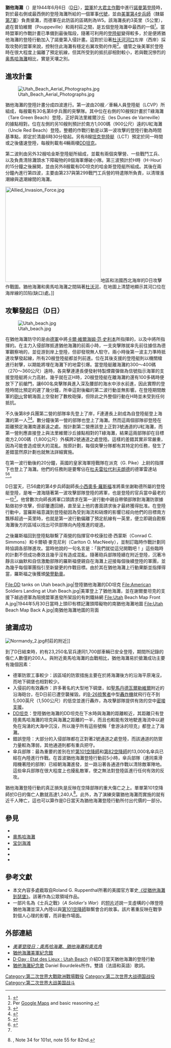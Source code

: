 {{Infobox military conflict
| conflict    = 猶他海灘
| partof      = [[諾曼第登陸|諾曼第登陸]]
| image       = [[File:Utah_Beach_Landing.jpg|300px]]
| caption     = 美軍正登陸猶他海灘
| date        = 1944年6月6日
| place       = 法國[[芒什省|芒什省]]普珀維爾村（Pouppeville）和{{Link-en|拉马德莱娜 (芒什省)|La Madeleine, Manche|拉马德莱娜}}村
| result      = 盟軍勝利
| combatant1  = {{flag|United States|1912}}<br/>{{flag|United Kingdom}}
| combatant2  = {{flag|Nazi Germany|name=納粹德國}}
| commander1  = {{flagicon|United States|1912}} {{Link-en|雷蒙·巴爾通|Raymond O. Barton}}<br />{{flagicon|United States|1912}} [[小西奧多·羅斯福|小西奧多·羅斯福]]
| commander2  = {{flagicon|Nazi Germany}} [[卡爾·維爾海姆·范·史利本|卡爾·維爾海姆·范·史利本]]<br />{{flagicon|Nazi Germany}} {{Link-en|海因茨·黑尔米希|Heinz Hellmich}}
| strength1   = 約32,000人
| strength2   = 不明
| casualties1 = 約200人
| casualties2 = 不明
| campaignbox = {{Campaignbox Normandy}}
}}

'''猶他海灘'''（{{lang-en|'''Utah Beach'''}}）是1944年6月6日（[[D日|D日]]），[[盟軍|盟軍]]於[[大君主作戰|大君主作戰]]中進行[[諾曼第登陸|諾曼第登陸]]時，對於最右側或最西側的登陸海灘所給的一個軍事[[代號|代號]]，並由[[美國陸軍第4步兵師|美軍第4步兵師]]（隸屬[[美國陸軍第7軍|第7軍]]）負責搶灘，而德軍在此防區的區碼則為W5。該海灘長約3英里（5公里），處在普珀維爾（Pouppeville）和{{Link-en|拉马德莱娜 (芒什省)|La Madeleine, Manche|拉马德莱娜}}兩村莊之間，是五個登陸海灘中最西的一個<ref>{{Cite book
| last         = Ambrose
| first        = Stephen E.
| author-link  = 
| last2        = 
| first2       = 
| author2-link = 
| title        = D-Day
| place        = New York
| publisher    = Simon & Schuster
| year         = 1994
| volume       = 
| edition      = First
| url          = 
| doi          = 
| id           = 
| isbn         = 0-684-80137-X
| postscript   = <!--None-->}}</ref>。當時盟軍的作戰計畫已準備到最後階段，隨著可利用的[[登陸艇|登陸艇]]變得較多，於是便將猶他海灘的登陸行動加入了諾曼第入侵計畫。這對於沿著[[杜沃河|杜沃河]][[河口|河口]]左岸（西岸）採取攻勢的盟軍來說，控制住此海灘有穩定右翼攻勢的作用<ref>Per [[Google_Maps|Google Maps]] and basic reasoning.</ref>。儘管之後美軍於登陸時在很大程度上偏離了預定航線，但其所受到的抵抗卻相對較小，若與戰況慘烈的[[奥馬哈海灘|奥馬哈海灘]]相比，實是天壤之別。

==進攻計畫==
[[File:Utah_Beach_Aerial_Photographs.jpg|thumb]]

猶他海灘的登陸計畫分成四波進行。第一波由20艘{{Link-en|哈金斯登陸艇|Higgins boat}}／車輛人員登陸艇（LCVP）所組成，每艘載有30名第8步兵團的突擊隊。其中位在右側的10艘按計畫於T綠海灘（Tare Green Beach）登陸，正好與法里維爾沙丘（les Dunes de Varreville）的據點相對。位在左側的另10艘則預計於南方1,000碼（900公尺）遠的U紅海灘（Uncle Red Beach）登陸。整體的作戰行動是以第一波攻擊的登陸行動為時間基準點，即定於清晨6時30分發起。另有8艘[[坦克登陸艇|坦克登陸艇]]（LCT）預定於同一時間或之後儘速登陸，每艘則載有4輛兩棲[[DD坦克|DD坦克]]。

第二波則由另外32艘哈金斯登陸艇所組成，並載有兩個突擊營、一些戰鬥工兵、以及負責清除灘頭水下障礙物的8個海軍爆破小隊。第三波預計於H時（H-Hour）的15分鐘之後展開，並由另外8艘載有DD坦克的哈金斯登陸艇所組成。其後在兩分鐘內進行第四波，主要由第237與第299戰鬥工兵營的特遣隊所負責，以清理漲潮線與退潮線間的海灘。

[[Image:Allied_Invasion_Force.jpg|300px]]地區和法國西北海岸的D日攻擊作戰圖。猶他海灘和奧馬哈海灘之間隔著[[杜沃河|杜沃河]]，在地圖上清楚地顯示其河口位在海岸線的凹陷(缺口)處。]]

==攻擊發起日（D日）==
[[File:Utah_beach.jpg|thumb]]

在猶他海灘防守的是由[[納粹德國|德軍]]中將[[卡爾·維爾海姆·范·史利本|卡爾·維爾海姆·范·史利本]]所指揮的{{Link-en|納粹德國陸軍第709步兵師|709th Static Infantry Division (Germany)|第709步兵師}}，以及中將{{Link-en|海因茨·黑尔米希|Heinz Hellmich}}所指揮的{{Link-en|納粹德國陸軍第243步兵師|243rd Static Infantry Division (Wehrmacht)|第243步兵師}}。在主力入侵部隊抵達猶他海灘的前兩小時，一支突擊隊就率先前往據信為德軍觀察哨的{{Link-en|聖馬爾庫群島|Îles Saint-Marcouf}}，並從{{Link-en|突擊登陸艇|Landing Craft Assault}}游到岸上登陸，但卻發現無人駐守。兩小時後第一波主力準時抵達攻擊發起線，所有20艘登陸艇都並列前進。位在其後支援的登陸艇則以機關槍進行射擊，以期能將埋在海灘下的地雷引爆。當登陸艇離海灘約300～400碼（270～360公尺）遠時，各突擊連連長便發射特製煙霧彈做為信號指示海軍的支援登陸艇將火力高射。幾乎就在正H時，20艘登陸艇在離海灘約還有100多碼時便放下了前艙門，讓600名突擊隊員進入深及腰部的海水中涉水前進，因此實際的登陸時間比預定的遲了幾分鐘，所幸這對後繼的第二波行動並無影響。在登陸期間敵軍的[[火炮|砲火]]曾朝海面上空發射了數枚砲彈，但除此之外整個行動在H時並未受到任何抵抗。

不久後第8步兵團第二營的部隊率先登上了岸，F連連長上尉{{Link-en|李歐納·謝勒德|Leonard T. Schroeder}}成為自登陸艇登上海灘的第一人<ref>{{cite news|last=Lee|first=Demorris A.|title=For Largo man, D-day is like yesterday|work={{Link-en|聖彼德堡時報|The St. Petersburg Times|''聖彼德堡時報''}}|date=June 6, 2008|url=http://www.tampabay.com/news/military/article609702.ece|accessdate=2009-03-03|archive-date=2012-03-30|archive-url=https://web.archive.org/web/20120330131239/http://www.tampabay.com/news/military/article609702.ece|dead-url=no}}</ref><ref name=VSD>{{cite journal|title=J'ai été le premier Américain à débarquer sur les plages （我是第一個登上海灘的美國軍人）|language=fr|work={{Link-en|VSD雜誌|VSD (French magazine)|''VSD雜誌''}}|url=http://www.chapitre.com/CHAPITRE/fr/PRESS//vsd-n-874-du-02-06-1994,7078408.aspx|date=June 2, 1994|pages=64–70|issue=864|journal=|access-date=2014-05-23|archive-date=2016-08-14|archive-url=https://web.archive.org/web/20160814153540/http://www.chapitre.com/CHAPITRE/fr/PRESS//vsd-n-874-du-02-06-1994,7078408.aspx|dead-url=no}}</ref>。數分鐘後第一營的部隊也登上了海灘。然而這兩個部隊卻登陸在距離預定海灘南邊甚遠之處。按計劃第二營應該登上正對3號通道的U紅海灘，而第一營則應直接登上與法里維爾沙丘據點相對的T綠海灘，結果這兩部隊卻在目標南方2,000碼（1,800公尺）外橫跨2號通道之處登陸。這樣的差錯其實非常嚴重，因為可能會造成很大的混亂。按原計劃，每個突擊分隊都有其特定的任務，發生了差錯當然原計劃也就無法詳細實施。

在第一波行動後約20分鐘，英國{{Link-en|30號突擊隊|No. 30 Commando}}的皇家海軍陸戰隊在派克（G. Pike）上尉的指揮下也登上了海灘。他們的任務則是要奪佔在[[杜夫雷拉代利夫朗德|杜夫雷拉代利夫朗德]]的德軍雷達站<ref>{{cite news |url=http://www.telegraph.co.uk/news/obituaries/military-obituaries/naval-obituaries/9733321/Bill-Day.html |title=Obituary: Bill Day |date=December 9, 2012 |newspaper=Telegraph |accessdate=2014-05-23 |archive-date=2021-02-13 |archive-url=https://web.archive.org/web/20210213073942/https://www.telegraph.co.uk/news/obituaries/military-obituaries/naval-obituaries/9733321/Bill-Day.html |dead-url=no }}</ref><ref>{{cite web|title=Liddell Hart Centre for Military Archives|url=http://www.kcl.ac.uk/lhcma/summary/xh40-001.shtml|publisher=King's College London|accessdate=2014-05-23|archiveurl=https://web.archive.org/web/20131028050333/http://www.kcl.ac.uk/lhcma/summary/xh40-001.shtml|archivedate=October 28, 2013}}</ref>。

D日當天，已56歲的第4步兵師副師長[[小西奧多·羅斯福|小西奧多·羅斯福]]准將乘坐謝勒德所屬的登陸艇登陸，是唯一渡海隨著第一波攻擊部隊登陸的將軍，也是登陸的官兵當中最老的一位<ref name=VSD />。他曾數次向師長{{Link-en|雷蒙·巴爾通|Raymond O. Barton|巴爾通}}將軍口頭請求在第一波行動中親自帶領部隊對海灘防禦據點做初步攻擊，但卻屢遭回絕，直至呈上他的書面請求後才最終獲得批准。在登陸行動中，當羅斯福意識到登陸艇因為受到海流和硝煙的影響已經向他們的目標南方飄移超過一英里時，也就是第一波行動偏離了預定航線有一英里，便立即親自勘察海灘後方的區域以找出可供部隊向內陸推進的堤道。

之後羅斯福回到登陸點聯繫了兩營的指揮官中校康拉德·西蒙斯（Conrad C. Simmons）和卡爾頓·麥克尼利（Carlton O. MacNeely），並制訂臨時作戰計劃同時協調各部隊進攻。當時他說的一句名言是：「我們就從這兒開戰吧！」這些臨時的計劃不但成功奏效且幾乎沒有造成混亂。隨著砲兵部隊陸續在附近登陸，沉著冷靜且以幽默和自信激勵部隊的羅斯福便親自在海灘上迎接每個後續登陸的軍團，並為幾乎每個軍團指引至新變更的作戰目標。由於其在猶他海灘上行動果斷並指揮得當，羅斯福之後獲頒[[榮譽勳章|榮譽勳章]]。

<gallery widths="200px" heights="200px">
File:DD tanks on Utah beach.jpg|登陸猶他海灘的DD坦克
File:American Soldiers Landing at Utah Beach.jpg|美軍登上了猶他海灘，並在謝爾曼坦克的支援下越過德軍為阻撓盟軍進發所架設的有刺鐵絲網
File:Utah Beach Map Front A.jpg|1944年5月30日當時上頭印有標記灘頭障礙物的南猶他海灘地圖
File:Utah Beach Map Back A.jpg|南猶他海灘地圖的背面
</gallery>

==搶灘成功==
[[File:Normandy_2.jpg|thumb]]村莊的附近]]

到了D日結束時，約有23,250名官兵連同1,700部車輛已安全登陸，期間所記錄的傷亡人數僅約200人。與附近奧馬哈海灘的血戰相比，猶他海灘易於搶灘成功主要有幾個因素：

* 德軍防禦工事較少：該區域的防禦措施主要在於將海灘後方的沿海平原淹沒，而地下碉堡也相對較少。
* 入侵前的有效轟炸：許多著名的大型地下碉堡，如[[聖馬丹德瓦爾勒維爾_(芒什省)|聖馬丹德瓦爾勒維爾]]附近的沿海砲台，在D日前已遭空襲摧毀。{{Link-en|美國空軍中央司令部|United_States_Air_Forces_Central_Command|美軍第九航空隊}}的[[B-26轟炸機|B-26掠奪者]]中型[[轟炸機|轟炸機]]就飛行在不到5,000英尺（1,500公尺）的低空並進行轟炸，為攻擊部隊提供有效的空中[[密接支援|密接支援]]。
* [[DD坦克|DD坦克]]：登陸猶他海灘的DD坦克在下水時與海灘的距離較近，其距離只有登陸奧馬哈海灘的坦克與海灘之距離的一半，而且也較能有效地駛進海流中以避免在洶湧的大海中沉沒，所以幾乎所有這些號稱「會游泳的坦克」都登上了海灘。
* 錯誤登陸：大部分的入侵部隊都在正對著2號通道之處登陸，而該通道的防禦力量較為薄弱，其他通道則都有重兵把守。
* 傘兵部隊：最為重要的差別在於[[第101空降師|第101空降師]]和[[第82空降師|第82空降師]]的13,000名傘兵已經在內陸進行作戰。在首波猶他海灘登陸行動前5小時，傘兵部隊（連同乘滑翔機著陸的部隊）已經朝海灘進發，並一路沿著各通道作戰以清除敵軍陣地。這些傘兵部隊在很大程度上也擾亂敵軍，使之無法對登陸區進行任何有效的反攻。

猶他海灘登陸行動的真正損失是反映在空降部隊的重大傷亡之上。單單第101空降師於D日的傷亡人數就高達1,240人<ref name="ddaycas">{{cite book|last=Harrison|first=Gordan A.|id=CMH Pub 7-4|series=The United States Army in World War II|year=2002|origyear=1951|chapterurl=https://web.archive.org/web/20131007150415/http://www.history.army.mil/books/wwii/7-4/7-4_8.HTM|chapter=Airborne Assault|url=http://www.history.army.mil/books/wwii/7-4/7-4_Contents.htm|title=Cross Channel Attack|publisher=United States Army Center of Military History|accessdate=26 June 2007|deadurl=yes|archiveurl=https://web.archive.org/web/20140226172317/http://www.history.army.mil/books/wwii/7-4/7-4_Contents.htm|archivedate=2014年2月26日}}, Note 34 for 101st, note 55 for 82nd.</ref>。此外，為了演練突襲猶他海灘而實施的{{Link-en|老虎演習|Exercise Tiger}}就有近千人陣亡，這也可以算作是D日當天為猶他海灘登陸行動所付出代價的一部分。

==參見==
{{Portal|第二次世界大戰}}
{{Portal|美國軍事}}
* {{Link-en|老虎演習|Exercise Tiger}}
* [[奧馬哈海灘|奧馬哈海灘]]
* [[宝剑海滩|宝剑海滩]]
* {{Link-en|朱諾海灘|Juno Beach}}
* {{Link-en|黃金海灘|Gold Beach}}
* {{Link-en|布瑞科特莊園突擊戰|Brécourt Manor Assault}}

==參考文獻==
* 本文內容多處截取自Roland G. Ruppenthal所著的美國官方軍史[https://web.archive.org/web/20140222011812/http://www.history.army.mil/books/wwii/utah/utah.htm 《從猶他海灘到瑟堡》]。該著作為公眾領域作品。
* 一部片名為《士兵之戰》（''A Soldier's War''）的[[短片|短片]]述說一支虛構的小隊登陸猶他海灘並深入內陸以與[[第101空降師|第101空降師]]聯繫會合的故事。該片著重反映在戰爭對個人心理的影響，而非動作場面。
<references/>

==外部連結==
* [http://www.americandday.org ''美軍登陸日：奧馬哈海灘、猶他海灘和奧克角''] {{Wayback|url=http://www.americandday.org/ |date=20200806214942 }}
* [https://web.archive.org/web/20131031151206/http://abmc.gov/memorials/memorials/ut.php 猶他海灘美軍紀念館] 
* [http://www.6juin1944.com/assaut/utah/en_index.php D-Day : Etat des Lieux : Utah Beach] {{Wayback|url=http://www.6juin1944.com/assaut/utah/en_index.php |date=20200406203654 }} 介紹D日當天猶他海灘的登陸行動
* [http://chansons.normandes.free.fr/utah.html 猶他海灘紀念歌] {{Wayback|url=http://chansons.normandes.free.fr/utah.html |date=20190608223546 }} Daniel Bourdelès所作。雙語（法語和英語）歌詞。

{{World War II}}

{{Coord|49|25|05|N|1|10|35|W|type:landmark|display=title}}

[[Category:第二次世界大戰歐洲戰場戰役|Category:第二次世界大戰歐洲戰場戰役]]
[[Category:第二次世界大战德国战役|Category:第二次世界大战德国战役]]
[[Category:第二次世界大战美国战斗|Category:第二次世界大战美国战斗]]
